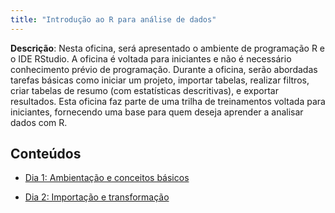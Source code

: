 ```yaml
---
title: "Introdução ao R para análise de dados"
---
```



**Descrição**: Nesta oficina, será apresentado o ambiente de programação R e o IDE RStudio. A oficina é voltada para iniciantes e não é necessário conhecimento prévio de programação. Durante a oficina, serão abordadas tarefas básicas como iniciar um projeto, importar tabelas, realizar filtros, criar tabelas de resumo (com estatísticas descritivas), e exportar resultados. Esta oficina faz parte de uma trilha de treinamentos voltada para iniciantes, fornecendo uma base para quem deseja aprender a analisar dados com R.

## Conteúdos

- [Dia 1: Ambientação e conceitos básicos](dia-1.qmd)


- [Dia 2: Importação e transformação](dia-2.qmd)

